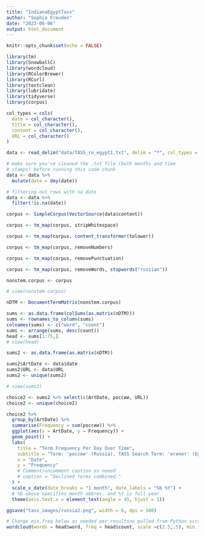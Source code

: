 ```yaml
---
title: "IndianaEgyptTass"
author: "Sophia Freuden"
date: "2023-06-06"
output: html_document
---
```


```r
knitr::opts_chunk$set(echo = FALSE)
```

```r
library(tm)
library(SnowballC)
library(wordcloud)
library(RColorBrewer)
library(RCurl)
library(textclean)
library(lubridate)
library(tidyverse)
library(corpus)
```

```r
col_types = cols(
  date = col_character(),
  title = col_character(),
  content = col_character(),
  URL = col_character()
)
```

```r
data <- read_delim("data/TASS_ru_egypt1.txt", delim = "*", col_types = col_types)
```

```r
# make sure you've cleaned the .txt file (both months and time
# stamps) before running this code chunk
data <- data %>%
  mutate(date = dmy(date))
```

```r
# filtering out rows with na date
data <- data %>%
  filter(!is.na(date))
```

```r
corpus <- SimpleCorpus(VectorSource(data$content))
```

```r
corpus <- tm_map(corpus, stripWhitespace)

corpus <- tm_map(corpus, content_transformer(tolower))

corpus <- tm_map(corpus, removeNumbers)

corpus <- tm_map(corpus, removePunctuation)

corpus <- tm_map(corpus, removeWords, stopwords("russian"))
```

```r
nonstem.corpus <- corpus

# view(nonstem.corpus)
```

```r
nDTM <- DocumentTermMatrix(nonstem.corpus)
```

```r
sums <- as.data.frame(colSums(as.matrix(nDTM)))
sums <- rownames_to_column(sums) 
colnames(sums) <- c("word", "count")
sums <- arrange(sums, desc(count))
head <- sums[1:75,]
# view(head)

sums2 <- as.data.frame(as.matrix(nDTM))
```

```r
sums2$ArtDate <- data$date
sums2$URL <- data$URL
sums2 <- unique(sums2)

# view(sums2)
```

```r
choice2 <- sums2 %>% select(c(ArtDate, россии, URL))
choice2 <- unique(choice2)
```

```r
choice2 %>%
  group_by(ArtDate) %>% 
  summarise(Frequency = sum(россии)) %>%
  ggplot(aes(x = ArtDate, y = Frequency)) +
  geom_point() +
  labs(
    title = "Term Frequency Per Day Over Time",
    subtitle = "Term: 'россии' (Russia), TASS Search Term: 'египет' (Egypt)",
    x = "Date",
    y = "Frequency"
    # Comment/uncomment caption as neeed
    # caption = "Declined terms combined."
  ) +
  scale_x_date(date_breaks = "1 month", date_labels = "%b %Y") +
  # %b above specifies month abbrev. and %Y is full year
  theme(axis.text.x = element_text(angle = 45, hjust = 1))

ggsave("tass_images/russia2.png", width = 6, dpi = 500)
```

```r
# Change min.freq below as needed per resultsno pulled from Python scrape.
wordcloud(words = head$word, freq = head$count, scale =c(2.5,.5), min.freq = 300,max.words=120, random.order=FALSE, rot.per=0.35, colors=c("black", "purple", "orange", "lightgreen"))
```



